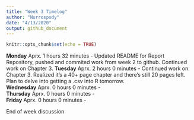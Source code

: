```yaml
---
title: "Week 3 Timelog"
author: "Nurrospody"
date: "4/13/2020"
output: github_document
---
```


```r
knitr::opts_chunk$set(echo = TRUE)
```

**Monday** Aprx. 1 hours 32 minutes - Updated README for Report Repository, pushed and commited work from week 2 to github.  Continued work on Chapter 3.
**Tuesday** Aprx. 2 hours 0 minutes - Continued work on Chapter 3.  Realized it's a 40+ page chapter and there's still 20 pages left.  Plan to delve into getting a .csv into R tomorrow.  
**Wednesday** Aprx. 0 hours 0 minutes -  
**Thursday** Aprx. 0 hours 0 minutes -    
**Friday** Aprx. 0 hours 0 minutes -  

End of week discussion
